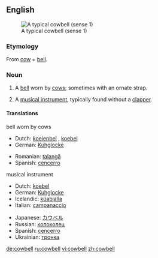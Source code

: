 {{wikipedia}}
==English==
[[Image:Cowbell-2.jpg|thumb|right|A typical cowbell (sense 1)]]

===Etymology===
From [[cow]] + [[bell]].

===Noun===
{{en-noun}}

# A [[bell]] worn by [[cow]]s; sometimes with an ornate strap.
# {{musici}} A [[musical instrument]], typically found without a [[clapper]].

====Translations====
;bell worn by cows
{{top}}
*Dutch: [[koeienbel]] {{f}}, [[koebel]] {{f}}
*German: [[Kuhglocke]] {{f}}
{{mid}}
*Romanian: [[talangă]] {{f}}
*Spanish: [[cencerro]] {{m}}
{{bottom}}

;musical instrument
{{top}}
*Dutch: [[koebel]] {{f}}
*German: [[Kuhglocke]] {{f}}
*Icelandic: [[kúabjalla]] {{f}}
*Italian: [[campanaccio]] {{m}}
{{mid}}
*Japanese: [[カウベル]]
*Russian: [[колоколец]] {{g|Russian}}
*Spanish: [[cencerro]] {{m}}
*Ukrainian: [[тронка]] {{g|Ukrainian}}
{{bottom}}

[[de:cowbell]]
[[ru:cowbell]]
[[vi:cowbell]]
[[zh:cowbell]]